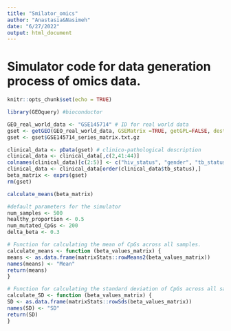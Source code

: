 ```yaml
---
title: "Smilator_omics"
author: "Anastasia&Nasimeh"
date: "6/27/2022"
output: html_document
---
```

# Simulator code for data generation process of omics data. 





```r
knitr::opts_chunk$set(echo = TRUE)

library(GEOquery) #bioconductor
```


```r
GEO_real_world_data <- "GSE145714" # ID for real world data 
gset <- getGEO(GEO_real_world_data, GSEMatrix =TRUE, getGPL=FALSE, destdir="example_dataset/")
gset <- gset$GSE145714_series_matrix.txt.gz

clinical_data <- pData(gset) # clinico-pathological description
clinical_data <- clinical_data[,c(2,41:44)]
colnames(clinical_data)[c(2:5)] <- c("hiv_status", "gender", "tb_status", "timepoint")
clinical_data <- clinical_data[order(clinical_data$tb_status),]
beta_matrix <- exprs(gset)
rm(gset)

calculate_means(beta_matrix)
```

```r
#default parameters for the simulator
num_samples <- 500
healthy_proportion <- 0.5
num_mutated_CpGs <- 200
delta_beta <- 0.3

```

```r
# Function for calculating the mean of CpGs across all samples.
calculate_means <- function (beta_values_matrix) {
means <- as.data.frame(matrixStats::rowMeans2(beta_values_matrix))
names(means) <- "Mean"
return(means)
}
```

```r
# Function for calculating the standard deviation of CpGs across all samples.
calculate_SD <- function (beta_values_matrix) {
SD <- as.data.frame(matrixStats::rowSds(beta_values_matrix))
names(SD) <- "SD"
return(SD)
}
```
